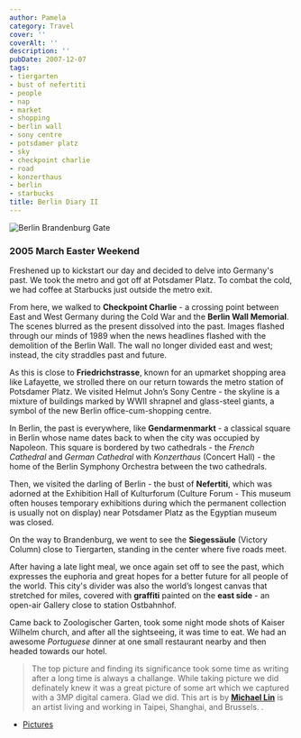 ```yaml
---
author: Pamela
category: Travel
cover: ''
coverAlt: ''
description: ''
pubDate: 2007-12-07
tags:
- tiergarten
- bust of nefertiti
- people
- nap
- market
- shopping
- berlin wall
- sony centre
- potsdamer platz
- sky
- checkpoint charlie
- road
- konzerthaus
- berlin
- starbucks
title: Berlin Diary II
---
```



<Image src={pic1} alt="Berlin Brandenburg Gate"/>

### 2005 March Easter Weekend

Freshened up to kickstart our day and decided to delve into Germany's past. We took the metro and got off at Potsdamer Platz. To combat the cold, we had coffee at Starbucks just outside the metro exit.

From here, we walked to **Checkpoint Charlie** - a crossing point between East and West Germany during the Cold War and the **Berlin Wall Memorial**. The scenes blurred as the present dissolved into the past. Images flashed through our minds of 1989 when the news headlines flashed with the demolition of the Berlin Wall. The wall no longer divided east and west; instead, the city straddles past and future.

As this is close to **Friedrichstrasse**, known for an upmarket shopping area like Lafayette, we strolled there on our return towards the metro station of Potsdamer Platz. We visited Helmut John’s Sony Centre - the skyline is a mixture of buildings marked by WWII shrapnel and glass-steel giants, a symbol of the new Berlin office-cum-shopping centre.

In Berlin, the past is everywhere, like **Gendarmenmarkt** - a classical square in Berlin whose name dates back to when the city was occupied by Napoleon. This square is bordered by two cathedrals - the *French Cathedral* and *German Cathedral* with *Konzerthaus* (Concert Hall) - the home of the Berlin Symphony Orchestra between the two cathedrals.

Then, we visited the darling of Berlin - the bust of **Nefertiti**, which was adorned at the Exhibition Hall of Kulturforum (Culture Forum - This museum often houses temporary exhibitions during which the permanent collection is usually not on display) near Potsdamer Platz as the Egyptian museum was closed.

On the way to Brandenburg, we went to see the **Siegessäule** (Victory Column) close to Tiergarten, standing in the center where five roads meet.

After having a late light meal, we once again set off to see the past, which expresses the euphoria and great hopes for a better future for all people of the world. This city's divider was also the world’s longest canvas that stretched for miles, covered with **graffiti** painted on the **east side** - an open-air Gallery close to station Ostbahnhof.

Came back to Zoologischer Garten, took some night mode shots of Kaiser Wilhelm church, and after all the sightseeing, it was time to eat. We had an awesome *Portuguese* dinner at one small restaurant nearby and then headed towards our hotel.

> The top  picture and finding its significance took some time as writing after a long time is always a challange. While taking picture we did definately knew it was a great picture of some art which we captured with a 3MP digital camera. Glad we did. This art is by [**Michael Lin**](https://www.ateliermichaellin.com/projects/2005-berlin-germany-haus-der-kulturen-der-welt-about-beauty) is an artist living and working in Taipei, Shanghai, and Brussels. .

- [Pictures](https://www.flickr.com/photos/santm/albums/72157638399044126/)